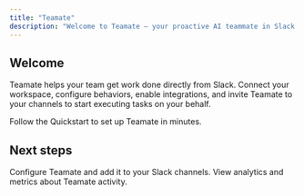 ```yaml
---
title: "Teamate"
description: "Welcome to Teamate — your proactive AI teammate in Slack."
---
```


<div style={{ display:"flex",justifyContent:"center",marginTop:"1rem",marginBottom:"1.5rem" }}>
<div style={{ width:"260px",height:"250px",backgroundImage:"url(/logo/teamate.png)",backgroundSize:"contain",backgroundRepeat:"no-repeat",backgroundPosition:"center" }} aria-label="Teamate logo" role="img" />

</div>

## Welcome

Teamate helps your team get work done directly from Slack. Connect your workspace, configure behaviors, enable integrations, and invite Teamate to your channels to start executing tasks on your behalf.

<Card title="Get started" icon="rocket" horizontal href="/quickstart">
  Follow the Quickstart to set up Teamate in minutes.
</Card>

## Next steps

<Columns cols={2}>
  <Card title="Quickstart" icon="rocket" href="/quickstart">
    Configure Teamate and add it to your Slack channels.
  </Card>
  <Card title="Usage" icon="chart-line" href="/usage">
    View analytics and metrics about Teamate activity.
  </Card>
</Columns>